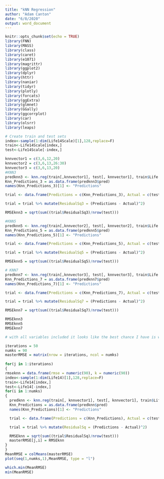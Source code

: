 ```yaml
---
title: "kNN Regression"
author: "Adam Canton"
date: "6/8/2020"
output: word_document
---
```


```r
knitr::opts_chunk$set(echo = TRUE)
library(FNN)
library(MASS)
library(class)
library(caret)
library(e1071)
library(magrittr)
library(ggplot2)
library(dplyr)
library(httr)
library(naniar)
library(tidyr)
library(plotly)
library(forcats)
library(ggExtra)
library(glmnet)
library(GGally)
library(ggcorrplot)
library(car)
library(olsrr)
library(leaps)
```

```r
# Create train and test sets
index<-sample(1:dim(Life14Scale)[1],128,replace=F)
train<-Life14Scale[index,]
test<-Life14Scale[-index,]

knnvector1 = c(3,6,12,20)
knnvector2 = c(3,6,13,26:30)
knnvector3 = c(3,6,13,20)
#KNN3
predknn3 <- knn.reg(train[,knnvector1], test[, knnvector1], train$Life.expectancy, k = 3)
Knn_Predictions_3 = as.data.frame(predknn3$pred)
names(Knn_Predictions_3)[1] <- "Predictions"

trial <- data.frame(Predictions = c(Knn_Predictions_3), Actual = c(test$Life.expectancy))

trial = trial %>% mutate(ResidualSq3 = (Predictions - Actual)^2)

RMSEknn3 = sqrt(sum((trial$ResidualSq3)/nrow(test)))

#KNN5
predknn5 <- knn.reg(train[,knnvector2], test[, knnvector2], train$Life.expectancy, k = 3)
Knn_Predictions_5 = as.data.frame(predknn5$pred)
names(Knn_Predictions_5)[1] <- "Predictions"

trial <- data.frame(Predictions = c(Knn_Predictions_5), Actual = c(test$Life.expectancy))

trial = trial %>% mutate(ResidualSq5 = (Predictions - Actual)^2)

RMSEknn5 = sqrt(sum((trial$ResidualSq5)/nrow(test)))

# KNN7
predknn7 <- knn.reg(train[,knnvector3], test[, knnvector3], train$Life.expectancy, k = 3)
Knn_Predictions_7 = as.data.frame(predknn7$pred)
names(Knn_Predictions_7)[1] <- "Predictions"

trial <- data.frame(Predictions = c(Knn_Predictions_7), Actual = c(test$Life.expectancy))

trial = trial %>% mutate(ResidualSq7 = (Predictions - Actual)^2)

RMSEknn7 = sqrt(sum((trial$ResidualSq7)/nrow(test)))

RMSEknn3
RMSEknn5
RMSEknn7
```

```r
# with all variables included it looks like the best chance I have is with k = 22. But that minimum is still far greater than the LM's. need to look at restricting variables. With 4 variables it looks like I can get it to sub 4 (~3.7).

iterations = 50
numks = 90
masterRMSE = matrix(nrow = iterations, ncol = numks)
  
for(j in 1:iterations)
{
rmseknn = data.frame(rmse = numeric(90), k = numeric(90))
index<-sample(1:dim(Life14)[1],128,replace=F)
train<-Life14[index,]
test<-Life14[-index,]
for(i in 1:numks)
{
  predknn <- knn.reg(train[, knnvector1], test[, knnvector1], train$Life.expectancy, k = i)
  Knn_Predictions = as.data.frame(predknn$pred)
  names(Knn_Predictions)[1] <- "Predictions"

  trial <- data.frame(Predictions = c(Knn_Predictions), Actual = c(test$Life.expectancy))

  trial = trial %>% mutate(ResidualSq = (Predictions - Actual)^2)

  RMSEknn = sqrt(sum((trial$ResidualSq)/nrow(test)))
  masterRMSE[j,i] = RMSEknn
}
}
MeanRMSE = colMeans(masterRMSE)
plot(seq(1,numks,1),MeanRMSE, type = "l")
```

```r
which.min(MeanRMSE)
min(MeanRMSE)
```





